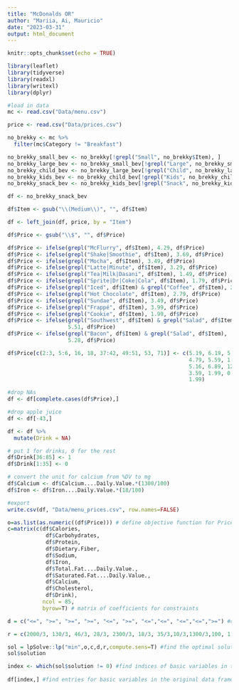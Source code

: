 ```yaml
---
title: "McDonalds OR"
author: "Mariia, Ai, Mauricio"
date: "2023-03-31"
output: html_document
---
```


```r
knitr::opts_chunk$set(echo = TRUE)
```

```r
library(leaflet)
library(tidyverse)
library(readxl)
library(writexl)
library(dplyr)
```

```r
#load in data
mc <- read.csv("Data/menu.csv")

price <- read.csv("Data/prices.csv")

no_brekky <- mc %>%
  filter(mc$Category != "Breakfast")

no_brekky_small_bev <- no_brekky[!grepl("Small", no_brekky$Item), ]
no_brekky_large_bev <- no_brekky_small_bev[!grepl("Large", no_brekky_small_bev$Item), ]
no_brekky_child_bev <- no_brekky_large_bev[!grepl("Child", no_brekky_large_bev$Item), ]
no_brekky_kids_bev <- no_brekky_child_bev[!grepl("Kids", no_brekky_child_bev$Item), ]
no_brekky_snack_bev <- no_brekky_kids_bev[!grepl("Snack", no_brekky_kids_bev$Item), ]

df <- no_brekky_snack_bev

df$Item <- gsub("\\(Medium\\)", "", df$Item)

df <- left_join(df, price, by = "Item")

df$Price <- gsub("\\$", "", df$Price)

df$Price <- ifelse(grepl("McFlurry", df$Item), 4.29, df$Price)
df$Price <- ifelse(grepl("Shake|Smoothie", df$Item), 3.69, df$Price)
df$Price <- ifelse(grepl("Mocha", df$Item), 3.49, df$Price)
df$Price <- ifelse(grepl("Latte|Minute", df$Item), 3.29, df$Price)
df$Price <- ifelse(grepl("Tea|Milk|Dasani", df$Item), 1.49, df$Price)
df$Price <- ifelse(grepl("Sprite|Dr|Coke|Cola", df$Item), 1.79, df$Price)
df$Price <- ifelse(grepl("Iced", df$Item) & grepl("Coffee", df$Item), 2.69, df$Price)
df$Price <- ifelse(grepl("Hot Chocolate", df$Item), 2.79, df$Price)
df$Price <- ifelse(grepl("Sundae", df$Item), 3.49, df$Price)
df$Price <- ifelse(grepl("Frappé", df$Item), 3.99, df$Price)
df$Price <- ifelse(grepl("Cookie", df$Item), 1.99, df$Price)
df$Price <- ifelse(grepl("Southwest", df$Item) & grepl("Salad", df$Item), 
                   5.51, df$Price)
df$Price <- ifelse(grepl("Bacon", df$Item) & grepl("Salad", df$Item), 
                   5.28, df$Price)

df$Price[c(2:3, 5:6, 16, 18, 37:42, 49:51, 53, 71)] <- c(5.19, 6.19, 5.69, 7.09, 
                                                         4.79, 5.59, 1.89, 2.50, 
                                                         5.16, 6.89, 12.39, 4.89, 
                                                         3.59, 1.99, 0.89, 1.59, 
                                                         1.99)

#drop NAs
df <- df[complete.cases(df$Price),]

#drop apple juice
df <- df[-43,]

df <- df %>%
  mutate(Drink = NA) 

# put 1 for drinks, 0 for the rest
df$Drink[36:85] <- 1
df$Drink[1:35] <- 0

# convert the unit for calcium from %DV to mg
df$Calcium <- df$Calcium....Daily.Value.*(1300/100)
df$Iron <- df$Iron....Daily.Value.*(18/100)
```

```r
#export
write.csv(df, "Data/menu_prices.csv", row.names=FALSE)
```

```r
o=as.list(as.numeric((df$Price))) # define objective function for Price
c=matrix(c(df$Calories,
            df$Carbohydrates,
            df$Protein,
            df$Dietary.Fiber,
            df$Sodium,
            df$Iron,
            df$Total.Fat....Daily.Value.,
            df$Saturated.Fat....Daily.Value.,
            df$Calcium,
            df$Cholesterol,
            df$Drink),
           ncol = 85, 
           byrow=T) # matrix of coefficients for constraints

d = c("<=", ">=", ">=", ">=", "<=", ">=", "<=","<=", "<=","<=",">=") #constraints

r = c(2000/3, 130/3, 46/3, 28/3, 2300/3, 18/3, 35/3,10/3,1300/3,100, 1) # RHS of constraints

sol = lpSolve::lp("min",o,c,d,r,compute.sens=T) #find the optimal solution 
sol$solution

index <- which(sol$solution != 0) #find indices of basic variables in the optimal solution
           
df[index,] #find entries for basic variables in the original data frame, df
```


